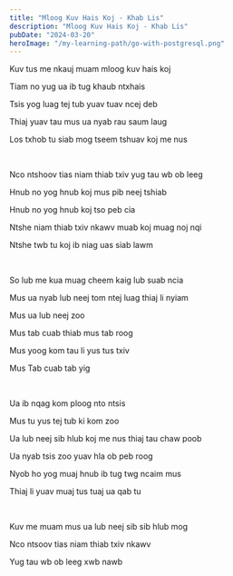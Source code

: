 ```yaml
---
title: "Mloog Kuv Hais Koj - Khab Lis"
description: "Mloog Kuv Hais Koj - Khab Lis"
pubDate: "2024-03-20"
heroImage: "/my-learning-path/go-with-postgresql.png"
---
```


Kuv tus me nkauj muam mloog kuv hais koj

Tiam no yug ua ib tug khaub ntxhais

Tsis yog luag tej tub yuav tuav ncej deb

Thiaj yuav tau mus ua nyab rau saum laug

Los txhob tu siab mog tseem tshuav koj me nus

<br />

Nco ntshoov tias niam thiab txiv yug tau wb ob leeg

Hnub no yog hnub koj mus pib neej tshiab

Hnub no yog hnub koj tso peb cia

Ntshe niam thiab txiv nkawv muab koj muag noj nqi

Ntshe twb tu koj ib niag uas siab lawm

<br />

So lub me kua muag cheem kaig lub suab ncia

Mus ua nyab lub neej tom ntej luag thiaj li nyiam

Mus ua lub neej zoo

Mus tab cuab thiab mus tab roog

Mus yoog kom tau li yus tus txiv

Mus Tab cuab tab yig

<br />

Ua ib nqag kom ploog nto ntsis

Mus tu yus tej tub ki kom zoo

Ua lub neej sib hlub koj me nus thiaj tau chaw poob

Ua nyab tsis zoo yuav hla ob peb roog

Nyob ho yog muaj hnub ib tug twg ncaim mus

Thiaj li yuav muaj tus tuaj ua qab tu

<br />

Kuv me muam mus ua lub neej sib sib hlub mog

Nco ntsoov tias niam thiab txiv nkawv

Yug tau wb ob leeg xwb nawb

